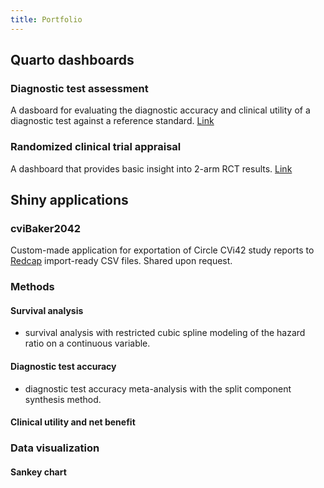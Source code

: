 ```yaml
---
title: Portfolio
---
```

## Quarto dashboards
### Diagnostic test assessment
A dasboard for evaluating the diagnostic accuracy and clinical utility of a diagnostic test against a reference standard. [Link](https://nweex5-g-bisaccia.shinyapps.io/dta-dashboard/)

### Randomized clinical trial appraisal
A dashboard that provides basic insight into 2-arm RCT results. [Link](https://nweex5-g-bisaccia.shinyapps.io/rct-appraise/)

## Shiny applications
### cviBaker2042
Custom-made application for exportation of Circle CVi42 study reports to [Redcap](https://www.project-redcap.org) import-ready CSV files. Shared upon request.

### Methods
#### Survival analysis
- survival analysis with restricted cubic spline modeling of the hazard ratio on a continuous variable.

#### Diagnostic test accuracy
- diagnostic test accuracy meta-analysis with the split component synthesis method.

#### Clinical utility and net benefit


### Data visualization
#### Sankey chart
#### 